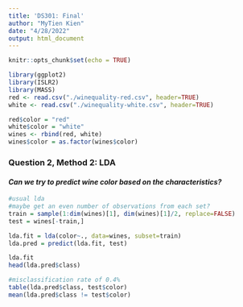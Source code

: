 ---
title: 'DS301: Final'
author: "MyTien Kien"
date: "4/28/2022"
output: html_document
---

```{r setup, include=FALSE}
knitr::opts_chunk$set(echo = TRUE)
```

```{r data, warning=FALSE, message=FALSE}
library(ggplot2)
library(ISLR2)
library(MASS)
red <- read.csv("./winequality-red.csv", header=TRUE)
white <- read.csv("./winequality-white.csv", header=TRUE)

red$color = "red"
white$color = "white"
wines <- rbind(red, white)
wines$color = as.factor(wines$color)
```

### Question 2, Method 2: LDA
#### *Can we try to predict wine color based on the characteristics?*
```{r}
#usual lda
#maybe get an even number of observations from each set?
train = sample(1:dim(wines)[1], dim(wines)[1]/2, replace=FALSE)
test = wines[-train,]

lda.fit = lda(color~., data=wines, subset=train)
lda.pred = predict(lda.fit, test)

lda.fit
head(lda.pred$class)

#misclassification rate of 0.4% 
table(lda.pred$class, test$color)
mean(lda.pred$class != test$color)
```
